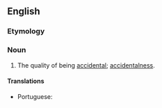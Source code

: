==English==

===Etymology===
{{suffix|en|accident|ality}}

===Noun===
{{en-noun|-}}

# The quality of being [[accidental]]; [[accidentalness]].

====Translations====
{{trans-top|quality of being accidental}}
* Portuguese: {{t|pt|acidentalidade|f}}
{{trans-mid}}
{{trans-bottom}}